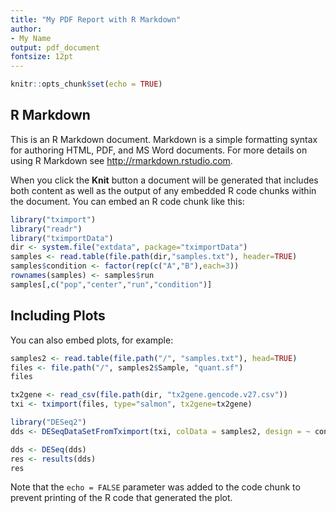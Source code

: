 ```yaml
---
title: "My PDF Report with R Markdown"
author:
- My Name
output: pdf_document
fontsize: 12pt
---
```


```r
knitr::opts_chunk$set(echo = TRUE)
```

## R Markdown

This is an R Markdown document. Markdown is a simple formatting syntax for authoring HTML, PDF, and MS Word documents. For more details on using R Markdown see <http://rmarkdown.rstudio.com>.

When you click the **Knit** button a document will be generated that includes both content as well as the output of any embedded R code chunks within the document. You can embed an R code chunk like this:

```r
library("tximport")
library("readr")
library("tximportData")
dir <- system.file("extdata", package="tximportData")
samples <- read.table(file.path(dir,"samples.txt"), header=TRUE)
samples$condition <- factor(rep(c("A","B"),each=3))
rownames(samples) <- samples$run
samples[,c("pop","center","run","condition")]
```

## Including Plots

You can also embed plots, for example:

```r
samples2 <- read.table(file.path("/", "samples.txt"), head=TRUE)
files <- file.path("/", samples2$Sample, "quant.sf")
files
```

```r
tx2gene <- read_csv(file.path(dir, "tx2gene.gencode.v27.csv"))
txi <- tximport(files, type="salmon", tx2gene=tx2gene)
```

```r
library("DESeq2")
dds <- DESeqDataSetFromTximport(txi, colData = samples2, design = ~ condition)

dds <- DESeq(dds)
res <- results(dds)
res
```

Note that the `echo = FALSE` parameter was added to the code chunk to prevent printing of the R code that generated the plot.